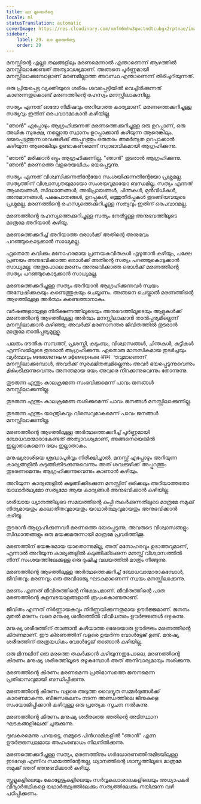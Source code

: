 ```yaml
---
title: ലാ മുയെർട്ടെ
locale: ml
statusTranslation: automatic
coverImage: https://res.cloudinary.com/xmfm6mhw3gwctndtcubgx2rptnae/image/upload/v1740337243/small_cover_educacion_fundamental_a051170f1c.webp
sidebar:
    label: 29. ലാ മുയെർട്ടെ
    order: 29
---
```

മനസ്സിന്റെ എല്ലാ തലങ്ങളിലും മരണമെന്നാൽ എന്താണെന്ന് ആഴത്തിൽ മനസ്സിലാക്കേണ്ടത് അത്യാവശ്യമാണ്. അങ്ങനെ പൂർണ്ണമായി മനസ്സിലാക്കുമ്പോളാണ് മരണമില്ലാത്ത അവസ്ഥ എന്താണെന്ന് തിരിച്ചറിയുന്നത്.

ഒരു പ്രിയപ്പെട്ട വ്യക്തിയുടെ ശരീരം ശവപ്പെട്ടിയിൽ വെച്ചിരിക്കുന്നത് കാണുന്നതുകൊണ്ട് മരണത്തിന്റെ രഹസ്യം മനസ്സിലാകുന്നില്ല.

സത്യം എന്നത് ഓരോ നിമിഷവും അറിയാത്ത കാര്യമാണ്. മരണത്തെക്കുറിച്ചുള്ള സത്യവും ഇതിന് ഒരപവാദമാകാൻ കഴിയില്ല.

"ഞാൻ" എപ്പോഴും ആഗ്രഹിക്കുന്നത് മരണത്തെക്കുറിച്ചുള്ള ഒരു ഉറപ്പാണ്, ഒരു അധിക സുരക്ഷ, നല്ലൊരു സ്ഥാനം ഉറപ്പാക്കാൻ കഴിയുന്ന ആരെങ്കിലും, ഭയപ്പെടുത്തുന്ന ശവക്കുഴിക്ക് അപ്പുറത്തും ഒരുതരം അമർത്യത ഉറപ്പാക്കാൻ കഴിയുന്ന ആരെങ്കിലും ഉണ്ടാകണമെന്ന് സ്വാഭാവികമായി ആഗ്രഹിക്കുന്നു.

"ഞാൻ" മരിക്കാൻ ഒട്ടും ആഗ്രഹിക്കുന്നില്ല. "ഞാൻ" തുടരാൻ ആഗ്രഹിക്കുന്നു. "ഞാൻ" മരണത്തെ വളരെയധികം ഭയപ്പെടുന്നു.

സത്യം എന്നത് വിശ്വസിക്കുന്നതിന്റേയോ സംശയിക്കുന്നതിന്റേയോ പ്രശ്നമല്ല. സത്യത്തിന് വിശ്വാസ്യതയുമായോ സംശയവുമായോ ബന്ധമില്ല. സത്യം എന്നത് ആശയങ്ങൾ, സിദ്ധാന്തങ്ങൾ, അഭിപ്രായങ്ങൾ, ചിന്തകൾ, മുൻവിധികൾ, അനുമാനങ്ങൾ, പക്ഷപാതങ്ങൾ, ഉറപ്പുകൾ, ഒത്തുതീർപ്പുകൾ തുടങ്ങിയവയുടെ പ്രശ്നമല്ല. മരണത്തിന്റെ രഹസ്യത്തെക്കുറിച്ചുള്ള സത്യവും ഇതിന് ഒരപവാദമല്ല.

മരണത്തിന്റെ രഹസ്യത്തെക്കുറിച്ചുള്ള സത്യം നേരിട്ടുള്ള അനുഭവത്തിലൂടെ മാത്രമേ അറിയാൻ കഴിയൂ.

മരണത്തെക്കുറിച്ച് അറിയാത്ത ഒരാൾക്ക് അതിന്റെ അനുഭവം പറഞ്ഞുകൊടുക്കാൻ സാധ്യമല്ല.

ഏതൊരു കവിക്കും മനോഹരമായ പ്രണയകവിതകൾ എഴുതാൻ കഴിയും, പക്ഷേ പ്രണയം അനുഭവിക്കാത്ത ഒരാൾക്ക് അതിന്റെ സത്യം പറഞ്ഞുകൊടുക്കാൻ സാധ്യമല്ല. അതുപോലെ മരണം അനുഭവിക്കാത്ത ഒരാൾക്ക് മരണത്തിന്റെ സത്യം പറഞ്ഞുകൊടുക്കാൻ സാധ്യമല്ല.

മരണത്തെക്കുറിച്ചുള്ള സത്യം അറിയാൻ ആഗ്രഹിക്കുന്നവർ സ്വയം അന്വേഷിക്കുകയും കണ്ടെത്തുകയും ചെയ്യണം. അങ്ങനെ ചെയ്താൽ മരണത്തിന്റെ ആഴത്തിലുള്ള അർത്ഥം കണ്ടെത്താനാകും.

വർഷങ്ങളായുള്ള നിരീക്ഷണത്തിലൂടെയും അനുഭവത്തിലൂടെയും ആളുകൾക്ക് മരണത്തിന്റെ ആഴത്തിലുള്ള അർത്ഥം മനസ്സിലാക്കാൻ താൽപ്പര്യമില്ലെന്ന് മനസ്സിലാക്കാൻ കഴിഞ്ഞു; അവർക്ക് മരണാനന്തര ജീവിതത്തിൽ തുടരാൻ മാത്രമേ താൽപ്പര്യമുള്ളൂ.

പലരും ഭൗതിക സമ്പത്ത്, പ്രശസ്തി, കുടുംബം, വിശ്വാസങ്ങൾ, ചിന്തകൾ, കുട്ടികൾ എന്നിവയിലൂടെ തുടരാൻ ആഗ്രഹിക്കുന്നു. ഏതൊരു മാനസികമായ തുടർച്ചയും വ്യർത്ഥവും мимолетным эфемерным अस्थಿರവുമാണെന്ന് മനസ്സിലാക്കുമ്പോൾ, അവർക്ക് സുരക്ഷിതത്വമില്ലെന്നും അവർ ഭയപ്പെടുന്നുവെന്നും திகிலടിക്കുന്നുവെന്നും അനന്തമായ ഭയം അവരെ നിറക്കുന്നുവെന്നും തോന്നുന്നു.

തുടരുന്ന എന്തും കാലക്രമേണ സംഭവിക്കുമെന്ന് പാവം ജനങ്ങൾ മനസ്സിലാക്കുന്നില്ല.

തുടരുന്ന എന്തും കാലക്രമേണ നശിക്കുമെന്ന് പാവം ജനങ്ങൾ മനസ്സിലാക്കുന്നില്ല.

തുടരുന്ന എന്തും യാന്ത്രികവും വിരസവുമാകുമെന്ന് പാവം ജനങ്ങൾ മനസ്സിലാക്കുന്നില്ല.

മരണത്തിന്റെ ആഴത്തിലുള്ള അർത്ഥത്തെക്കുറിച്ച് പൂർണ്ണമായി ബോധവാന്മാരാകേണ്ടത് അത്യാവശ്യമാണ്, അങ്ങനെയെങ്കിൽ ഇല്ലാതാകുമെന്ന ഭയം ഇല്ലാതാകും.

മനുഷ്യരാശിയെ ശ്രദ്ധാപൂർവ്വം നിരീക്ഷിച്ചാൽ, മനസ്സ് എപ്പോഴും അറിയുന്ന കാര്യങ്ങളിൽ കുടുങ്ങിക്കിടക്കുന്നുവെന്നും അത് ശവക്കുഴിക്ക് അപ്പുറത്തും തുടരണമെന്നും ആഗ്രഹിക്കുന്നുവെന്നും കാണാൻ കഴിയും.

അറിയുന്ന കാര്യങ്ങളിൽ കുടുങ്ങിക്കിടക്കുന്ന മനസ്സിന് ഒരിക്കലും അറിയാത്തതോ യാഥാർത്ഥ്യമോ സത്യമോ ആയ കാര്യങ്ങൾ അനുഭവിക്കാൻ കഴിയില്ല.

ശരിയായ ധ്യാനത്തിലൂടെ സമയത്തിന്റെ കുപ്പി തകർക്കുന്നതിലൂടെ മാത്രമേ നമുക്ക് നിത്യമായതും കാലാതീതവുമായതും യാഥാർത്ഥ്യവുമായതും അനുഭവിക്കാൻ കഴിയൂ.

തുടരാൻ ആഗ്രഹിക്കുന്നവർ മരണത്തെ ഭയപ്പെടുന്നു, അവരുടെ വിശ്വാസങ്ങളും സിദ്ധാന്തങ്ങളും ഒരു മയക്കുമരുന്നായി മാത്രമേ പ്രവർത്തിക്കൂ.

മരണത്തിന് ഭയങ്കരമായ യാതൊന്നുമില്ല, അത് മനോഹരവും ഉദാത്തവുമാണ്, എന്നാൽ അറിയുന്ന കാര്യങ്ങളിൽ കുടുങ്ങിക്കിടക്കുന്ന മനസ്സ് വിശ്വാസത്തിൽ നിന്ന് സംശയത്തിലേക്കുള്ള ഒരു ദുഷിച്ച വലയത്തിൽ മാത്രം നീങ്ങുന്നു.

മരണത്തിന്റെ ആഴത്തിലുള്ള അർത്ഥത്തെക്കുറിച്ച് ബോധവാന്മാരാകുമ്പോൾ, ജീവിതവും മരണവും ഒരു അവിഭാജ്യ ഘടകമാണെന്ന് സ്വയം മനസ്സിലാക്കുന്നു.

മരണം എന്നത് ജീവിതത്തിന്റെ നിക്ഷേപമാണ്. ജീവിതത്തിന്റെ പാത മരണത്തിന്റെ കുളമ്പടയാളങ്ങളാൽ രൂപംകൊണ്ടതാണ്.

ജീവിതം എന്നത് നിർണ്ണായകവും നിർണ്ണയിക്കുന്നതുമായ ഊർജ്ജമാണ്. ജനനം മുതൽ മരണം വരെ മനുഷ്യ ശരീരത്തിൽ വിവിധതരം ഊർജ്ജങ്ങൾ ഒഴുകുന്നു.

മനുഷ്യ ശരീരത്തിന് താങ്ങാൻ കഴിയാത്ത ഒരേയൊരു ഊർജ്ജം മരണത്തിന്റെ കിരണമാണ്. ഈ കിരണത്തിന് വളരെ ഉയർന്ന വോൾട്ടേജ് ഉണ്ട്. മനുഷ്യ ശരീരത്തിന് അത്രയധികം വോൾട്ടേജ് താങ്ങാൻ കഴിയില്ല.

ഒരു മിന്നലിന് ഒരു മരത്തെ തകർക്കാൻ കഴിയുന്നതുപോലെ, മരണത്തിന്റെ കിരണം മനുഷ്യ ശരീരത്തിലൂടെ ഒഴുകുമ്പോൾ അത് അനിവാര്യമായും നശിക്കുന്നു.

മരണത്തിന്റെ കിരണം മരണമെന്ന പ്രതിഭാസത്തെ ജനനമെന്ന പ്രതിഭാസവുമായി ബന്ധിപ്പിക്കുന്നു.

മരണത്തിന്റെ കിരണം വളരെ അടുത്ത വൈദ്യുത സമ്മർദ്ദങ്ങൾക്ക് കാരണമാകുന്നു. ബീജസങ്കലനം നടന്ന അണ്ഡത്തിലെ ജീനുകളെ സംയോജിപ്പിക്കാൻ കഴിവുള്ള ഒരു പ്രത്യേക സൂചന നൽകുന്നു.

മരണത്തിന്റെ കിരണം മനുഷ്യ ശരീരത്തെ അതിന്റെ അടിസ്ഥാന ഘടകങ്ങളിലേക്ക് ചുരുക്കുന്നു.

ദുഃഖകരമെന്നു പറയട്ടെ, നമ്മുടെ പിൻഗാമികളിൽ "ഞാൻ" എന്ന ഊർജ്ജസ്വലമായ അഹംബോധം നിലനിൽക്കുന്നു.

മരണത്തെക്കുറിച്ചുള്ള സത്യം, മരണത്തിനും ഗർഭധാരണത്തിനുമിടയിലുള്ള ഇടവേള എന്നിവ സമയത്തിന്റേതല്ല, ധ്യാനത്തിന്റെ ശാസ്ത്രത്തിലൂടെ മാത്രമേ നമുക്ക് അത് അനുഭവിക്കാൻ കഴിയൂ.

സ്കൂളുകളിലെയും കോളേജുകളിലെയും സർവ്വകലാശാലകളിലെയും അധ്യാപകർ വിദ്യാർത്ഥികളെ യഥാർത്ഥ്യത്തിലേക്കും സത്യത്തിലേക്കും നയിക്കുന്ന വഴി പഠിപ്പിക്കണം.

